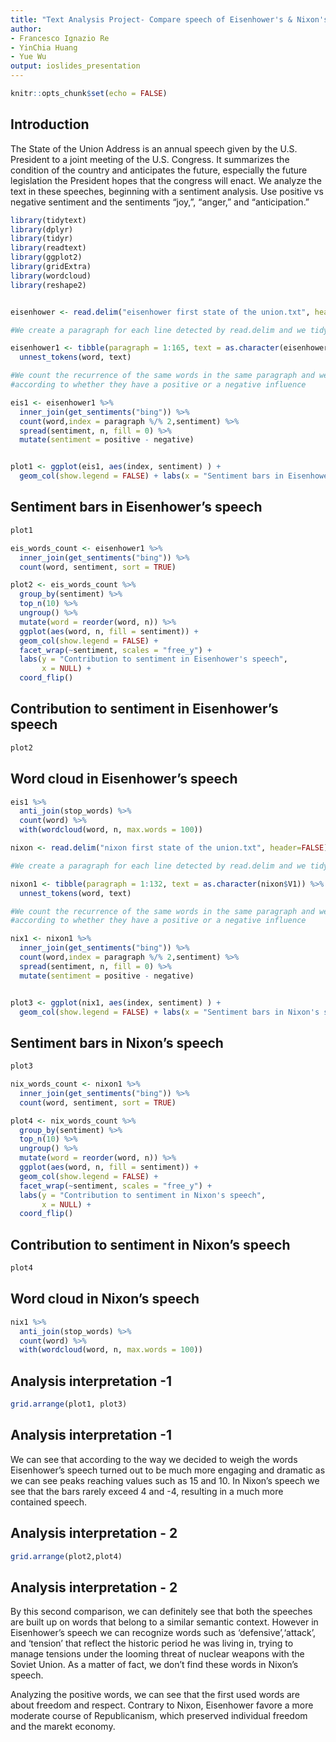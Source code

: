 ```yaml
---
title: "Text Analysis Project- Compare speech of Eisenhower's & Nixon's"
author:
- Francesco Ignazio Re
- YinChia Huang
- Yue Wu
output: ioslides_presentation
---
```


```r
knitr::opts_chunk$set(echo = FALSE)
```

## Introduction

The State of the Union Address is an annual speech given by the U.S. President to a joint meeting of the U.S. Congress.  It summarizes the condition of the country and anticipates the future, especially the future legislation the President hopes that the congress will enact.
We analyze the text in these speeches, beginning with a sentiment analysis.  Use positive vs negative sentiment and the sentiments "joy,", "anger," and "anticipation."  


```r
library(tidytext)
library(dplyr)
library(tidyr)
library(readtext)
library(ggplot2)
library(gridExtra)
library(wordcloud)
library(reshape2)


eisenhower <- read.delim("eisenhower first state of the union.txt", header=FALSE)

#We create a paragraph for each line detected by read.delim and we tidy up the speech

eisenhower1 <- tibble(paragraph = 1:165, text = as.character(eisenhower$V1)) %>% 
  unnest_tokens(word, text)

#We count the recurrence of the same words in the same paragraph and we weigh them
#according to whether they have a positive or a negative influence

eis1 <- eisenhower1 %>% 
  inner_join(get_sentiments("bing")) %>%
  count(word,index = paragraph %/% 2,sentiment) %>%
  spread(sentiment, n, fill = 0) %>%
  mutate(sentiment = positive - negative)


plot1 <- ggplot(eis1, aes(index, sentiment) ) +
  geom_col(show.legend = FALSE) + labs(x = "Sentiment bars in Eisenhower's speech ")

```

## Sentiment bars in Eisenhower's speech
```r
plot1
```

```r
eis_words_count <- eisenhower1 %>% 
  inner_join(get_sentiments("bing")) %>% 
  count(word, sentiment, sort = TRUE)

plot2 <- eis_words_count %>% 
  group_by(sentiment) %>%
  top_n(10) %>%
  ungroup() %>%
  mutate(word = reorder(word, n)) %>%
  ggplot(aes(word, n, fill = sentiment)) +
  geom_col(show.legend = FALSE) +
  facet_wrap(~sentiment, scales = "free_y") +
  labs(y = "Contribution to sentiment in Eisenhower's speech",
       x = NULL) +
  coord_flip()

```

## Contribution to sentiment in Eisenhower's speech
```r
plot2
```

## Word cloud in Eisenhower's speech
```r
eis1 %>%
  anti_join(stop_words) %>%
  count(word) %>%
  with(wordcloud(word, n, max.words = 100))
```


```r
nixon <- read.delim("nixon first state of the union.txt", header=FALSE)

#We create a paragraph for each line detected by read.delim and we tidy up the speech

nixon1 <- tibble(paragraph = 1:132, text = as.character(nixon$V1)) %>% 
  unnest_tokens(word, text)

#We count the recurrence of the same words in the same paragraph and we weigh them
#according to whether they have a positive or a negative influence

nix1 <- nixon1 %>% 
  inner_join(get_sentiments("bing")) %>%
  count(word,index = paragraph %/% 2,sentiment) %>%
  spread(sentiment, n, fill = 0) %>%
  mutate(sentiment = positive - negative)


plot3 <- ggplot(nix1, aes(index, sentiment) ) +
  geom_col(show.legend = FALSE) + labs(x = "Sentiment bars in Nixon's speech ")

```

## Sentiment bars in Nixon's speech
```r
plot3 
```

```r
nix_words_count <- nixon1 %>% 
  inner_join(get_sentiments("bing")) %>% 
  count(word, sentiment, sort = TRUE)

plot4 <- nix_words_count %>% 
  group_by(sentiment) %>%
  top_n(10) %>%
  ungroup() %>%
  mutate(word = reorder(word, n)) %>%
  ggplot(aes(word, n, fill = sentiment)) +
  geom_col(show.legend = FALSE) +
  facet_wrap(~sentiment, scales = "free_y") +
  labs(y = "Contribution to sentiment in Nixon's speech",
       x = NULL) +
  coord_flip()

```

## Contribution to sentiment in Nixon's speech
```r
plot4
```

## Word cloud in Nixon's speech

```r
nix1 %>%
  anti_join(stop_words) %>%
  count(word) %>%
  with(wordcloud(word, n, max.words = 100))
```


## Analysis interpretation -1
```r
grid.arrange(plot1, plot3)
```

## Analysis interpretation -1
We can see that according to the way we decided to weigh the words Eisenhower's speech turned out to be much more engaging and dramatic as we can see peaks reaching values such as 15 and 10.
In Nixon's speech we see that the bars rarely exceed 4 and -4, resulting in a much more contained speech.


## Analysis interpretation - 2 
```r
grid.arrange(plot2,plot4)
```

## Analysis interpretation - 2 
By this second comparison, we can definitely see that both the speeches are built up on words that belong to a similar semantic context.
However in Eisenhower's speech we can recognize words such as 'defensive','attack', and 'tension' that reflect the historic period he was living in, trying to manage tensions under the looming threat of nuclear weapons with the Soviet Union. As a matter of fact, we don't find these words in Nixon's speech.

Analyzing the positive words, we can see that the first used words are about freedom and respect. 
Contrary to Nixon, Eisenhower favore a more moderate course of Republicanism, which preserved individual freedom and the marekt economy.


